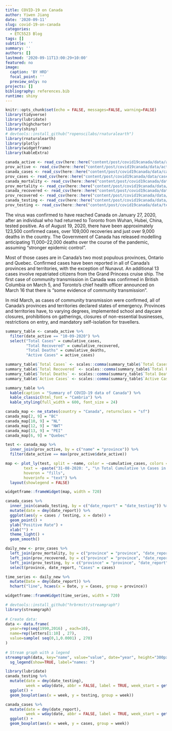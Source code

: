 ```yaml
---
title: COVID-19 on Canada
author: Yiwen Jiang
date: '2020-09-11'
slug: covid-19-on-canada
categories:
  - ETC5523 Blog
tags: []
subtitle: ''
summary: ''
authors: []
lastmod: '2020-09-11T13:00:29+10:00'
featured: no
image:
  caption: 'BY HRD'
  focal_point: ''
  preview_only: no
projects: []
bibliography: references.bib
runtime: shiny
---
```


```r
knitr::opts_chunk$set(echo = FALSE, messages=FALSE, warning=FALSE)
library(tidyverse)
library(lubridate)
library(highcharter)
library(shiny)
# devtools::install_github("ropenscilabs/rnaturalearth")
library(rnaturalearth)
library(plotly)
library(widgetframe)
library(kableExtra)
```

```r
canada_active <- read_csv(here::here("content/post/covid19canada/data/active_timeseries_canada.csv"))
prov_active <- read_csv(here::here("content/post/covid19canada/data/active_timeseries_prov.csv"))
canada_cases <- read_csv(here::here("content/post/covid19canada/data/cases_timeseries_canada.csv"))
prov_cases <- read_csv(here::here("content/post/covid19canada/data/cases_timeseries_prov.csv"))
canada_mortality <- read_csv(here::here("content/post/covid19canada/data/mortality_timeseries_canada.csv"))
prov_mortality <- read_csv(here::here("content/post/covid19canada/data/mortality_timeseries_prov.csv"))
canada_recovered <- read_csv(here::here("content/post/covid19canada/data/recovered_timeseries_canada.csv"))
prov_recovered <- read_csv(here::here("content/post/covid19canada/data/recovered_timeseries_prov.csv"))
canada_testing <- read_csv(here::here("content/post/covid19canada/data/testing_timeseries_canada.csv"))
prov_testing <- read_csv(here::here("content/post/covid19canada/data/testing_timeseries_prov.csv"))
```


The virus was confirmed to have reached Canada on January 27, 2020, after an individual who had returned to Toronto from Wuhan, Hubei, China, tested positive. As of August 19, 2020, there have been approximately 123,500 confirmed cases, over 109,000 recoveries and just over 9,000 deaths in the country. The Government of Canada has released modelling anticipating 11,000–22,000 deaths over the course of the pandemic, assuming "stronger epidemic control". 

Most of those cases are in Canada's two most populous provinces, Ontario and Quebec. Confirmed cases have been reported in all of Canada's provinces and territories, with the exception of Nunavut. An additional 13 cases involve repatriated citizens from the Grand Princess cruise ship. The first case of community transmission in Canada was confirmed in British Columbia on March 5, and Toronto's chief health officer announced on March 16 that there is "some evidence of community transmission".

In mid March, as cases of community transmission were confirmed, all of Canada's provinces and territories declared states of emergency. Provinces and territories have, to varying degrees, implemented school and daycare closures, prohibitions on gatherings, closures of non-essential businesses, restrictions on entry, and mandatory self-isolation for travellers.



```r
summary_table <- canada_active %>%
  filter(date_active == "10-09-2020") %>%
  select("Total Cases" = cumulative_cases,
         "Total Recovered" = cumulative_recovered,
         "Total Deaths" = cumulative_deaths,
         "Active Cases" = active_cases) 

summary_table$`Total Cases` <- scales::comma(summary_table$`Total Cases`, accuracy = 1)
summary_table$`Total Recovered` <- scales::comma(summary_table$`Total Recovered`, accuracy = 1)
summary_table$`Total Deaths` <- scales::comma(summary_table$`Total Deaths`, accuracy = 1)
summary_table$`Active Cases` <- scales::comma(summary_table$`Active Cases`, accuracy = 1)

summary_table %>%
  kable(caption = "Summary of COVID-19 data of Canada") %>%
  kable_classic(html_font = "Cambria") %>%
  kable_styling(full_width = 600, font_size = 24)
```


```r
canada_map <- ne_states(country = "Canada", returnclass = "sf") 
canada_map[2, 9] = "BC"
canada_map[10, 9] = "NL"
canada_map[12, 9] = "NWT"
canada_map[13, 9] = "PEI"
canada_map[6, 9] = "Quebec"
```

```r
test <- canada_map %>%
  inner_join(prov_active, by = c("name" = "province")) %>%
  filter(date_active == max(prov_active$date_active))

map <- plot_ly(test, split = ~name, color = ~cumulative_cases, colors = "OrRd", stroke = I("black"),
        text = ~paste("31-08-2020: ", "\n Total Cumulative \n Cases in ", name, "is ", cumulative_cases), 
        hoveron = "fills",
        hoverinfo = "text") %>%
  layout(showlegend = FALSE) 

widgetframe::frameWidget(map, width = 720)
```

```r
canada_cases %>%
  inner_join(canada_testing, by = c("date_report" = "date_testing")) %>%
  mutate(date = dmy(date_report)) %>%
  ggplot(aes(y = cases / testing, x = date)) +
  geom_point() +
  ylab("Positive Rate") +
  xlab("") +
  theme_light() +
  geom_smooth()
```



```r
daily_new <- prov_cases %>%
  left_join(prov_mortality, by = c("province" = "province", "date_report" = "date_death_report")) %>%
  left_join(prov_recovered, by = c("province" = "province", "date_report" = "date_recovered")) %>%
  left_join(prov_testing, by = c("province" = "province", "date_report" = "date_testing")) %>%
  select(province, date_report, "Cases" = cases)
```


```r
time_series <- daily_new %>%
  mutate(Date = dmy(date_report)) %>%
  hchart("line", hcaes(x = Date, y = Cases, group = province))

widgetframe::frameWidget(time_series, width = 720)
```


```r
# devtools::install_github("hrbrmstr/streamgraph")
library(streamgraph)
 
# Create data:
data <- data.frame(
  year=rep(seq(1990,2016) , each=10),
  name=rep(letters[1:10] , 27),
  value=sample( seq(0,1,0.0001) , 270)
)
 
# Stream graph with a legend
streamgraph(data, key="name", value="value", date="year", height="300px", width="1000px") %>%
  sg_legend(show=TRUE, label="names: ")
```



```r
library(lubridate)
canada_testing %>%
  mutate(date = dmy(date_testing),
         week = wday(date, abbr = FALSE, label = TRUE, week_start = getOption("lubridate.week.start", 1))) %>%
  ggplot() +
  geom_boxplot(aes(x = week, y = testing, group = week))
```


```r
canada_cases %>%
  mutate(date = dmy(date_report),
         week = wday(date, abbr = FALSE, label = TRUE, week_start = getOption("lubridate.week.start", 1))) %>%
  ggplot() +
  geom_boxplot(aes(x = week, y = cases, group = week))
```


















